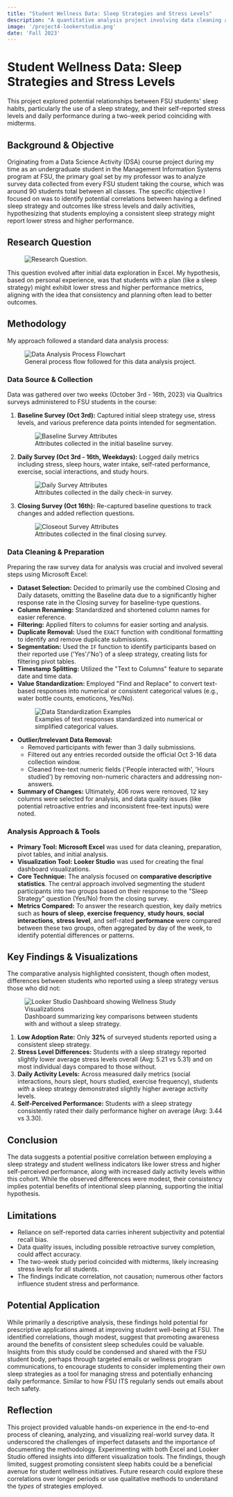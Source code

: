 ```yaml
---
title: "Student Wellness Data: Sleep Strategies and Stress Levels"
description: "A quantitative analysis project involving data cleaning and visualization of student survey data to identify correlations between sleep habits and reported stress levels."
image: '/project4-lookerstudio.png'
date: 'Fall 2023'
---
```


# Student Wellness Data: Sleep Strategies and Stress Levels

This project explored potential relationships between FSU students' sleep habits, particularly the use of a sleep strategy, and their self-reported stress levels and daily performance during a two-week period coinciding with midterms.

## Background & Objective

Originating from a Data Science Activity (DSA) course project during my time as an undergraduate student in the Management Information Systems program at FSU, the primary goal set by my professor was to analyze survey data collected from every FSU student taking the course, which was around 90 students total between all classes. The specific objective I focused on was to identify potential correlations between having a defined sleep strategy and outcomes like stress levels and daily activities, hypothesizing that students employing a consistent sleep strategy might report lower stress and higher performance.

## Research Question

<figure className="flex flex-col items-center my-4">
  <img src="/project4-business-question.png" alt="Research Question."/>
</figure>

This question evolved after initial data exploration in Excel. My hypothesis, based on personal experience, was that students with a plan (like a sleep strategy) might exhibit lower stress and higher performance metrics, aligning with the idea that consistency and planning often lead to better outcomes.

## Methodology

My approach followed a standard data analysis process:

<figure className="flex flex-col items-center my-4">
  <img src="/project4-process.png" alt="Data Analysis Process Flowchart"/>
  <figcaption className="text-sm text-zinc-600 dark:text-zinc-400 text-center mt-1 mb-4">General process flow followed for this data analysis project.</figcaption>
</figure>

### Data Source & Collection
Data was gathered over two weeks (October 3rd - 16th, 2023) via Qualtrics surveys administered to FSU students in the course:

1.  **Baseline Survey (Oct 3rd):** Captured initial sleep strategy use, stress levels, and various preference data points intended for segmentation.
    <figure className="flex flex-col items-center my-4">
      <img src="/project4-baseline.png" alt="Baseline Survey Attributes"/>
      <figcaption className="text-sm text-zinc-600 dark:text-zinc-400 text-center mt-1 mb-4">Attributes collected in the initial baseline survey.</figcaption>
    </figure>

2.  **Daily Survey (Oct 3rd - 16th, Weekdays):** Logged daily metrics including stress, sleep hours, water intake, self-rated performance, exercise, social interactions, and study hours.
    <figure className="flex flex-col items-center my-4">
      <img src="/project4-daily.png" alt="Daily Survey Attributes"/>
      <figcaption className="text-sm text-zinc-600 dark:text-zinc-400 text-center mt-1 mb-4">Attributes collected in the daily check-in survey.</figcaption>
    </figure>

3.  **Closing Survey (Oct 16th):** Re-captured baseline questions to track changes and added reflection questions.
    <figure className="flex flex-col items-center my-4">
      <img src="/project4-closeout.png" alt="Closeout Survey Attributes"/>
      <figcaption className="text-sm text-zinc-600 dark:text-zinc-400 text-center mt-1 mb-4">Attributes collected in the final closing survey.</figcaption>
    </figure>

### Data Cleaning & Preparation
Preparing the raw survey data for analysis was crucial and involved several steps using Microsoft Excel:
* **Dataset Selection:** Decided to primarily use the combined Closing and Daily datasets, omitting the Baseline data due to a significantly higher response rate in the Closing survey for baseline-type questions.
* **Column Renaming:** Standardized and shortened column names for easier reference.
* **Filtering:** Applied filters to columns for easier sorting and analysis.
* **Duplicate Removal:** Used the `EXACT` function with conditional formatting to identify and remove duplicate submissions.
* **Segmentation:** Used the `IF` function to identify participants based on their reported use ('Yes'/'No') of a sleep strategy, creating lists for filtering pivot tables.
* **Timestamp Splitting:** Utilized the "Text to Columns" feature to separate date and time data.
* **Value Standardization:** Employed "Find and Replace" to convert text-based responses into numerical or consistent categorical values (e.g., water bottle counts, emoticons, Yes/No).
    <figure className="flex flex-col items-center my-4">
      <img src="/project4-datachanges.png" alt="Data Standardization Examples"/>
      <figcaption className="text-sm text-zinc-600 dark:text-zinc-400 text-center mt-1 mb-4">Examples of text responses standardized into numerical or simplified categorical values.</figcaption>
    </figure>
* **Outlier/Irrelevant Data Removal:**
    * Removed participants with fewer than 3 daily submissions.
    * Filtered out any entries recorded outside the official Oct 3-16 data collection window.
    * Cleaned free-text numeric fields ('People interacted with', 'Hours studied') by removing non-numeric characters and addressing non-answers.
* **Summary of Changes:** Ultimately, 406 rows were removed, 12 key columns were selected for analysis, and data quality issues (like potential retroactive entries and inconsistent free-text inputs) were noted.

### Analysis Approach & Tools
* **Primary Tool:** **Microsoft Excel** was used for data cleaning, preparation, pivot tables, and initial analysis.
* **Visualization Tool:** **Looker Studio** was used for creating the final dashboard visualizations.
* **Core Technique:** The analysis focused on **comparative descriptive statistics**. The central approach involved segmenting the student participants into two groups based on their response to the "Sleep Strategy" question (Yes/No) from the closing survey.
* **Metrics Compared:** To answer the research question, key daily metrics such as **hours of sleep**, **exercise frequency**, **study hours**, **social interactions**, **stress level**, and self-rated **performance** were compared between these two groups, often aggregated by day of the week, to identify potential differences or patterns.

## Key Findings & Visualizations

The comparative analysis highlighted consistent, though often modest, differences between students who reported using a sleep strategy versus those who did not:

<figure className="flex flex-col items-center my-4">
  <img src="/project4-lookerstudio.png" alt="Looker Studio Dashboard showing Wellness Study Visualizations"/>
  <figcaption className="text-sm text-zinc-600 dark:text-zinc-400 text-center mt-1 mb-4">Dashboard summarizing key comparisons between students with and without a sleep strategy.</figcaption>
</figure>

1.  **Low Adoption Rate:** Only **32%** of surveyed students reported using a consistent sleep strategy.
2.  **Stress Level Differences:** Students *with* a sleep strategy reported slightly lower average stress levels overall (Avg: 5.21 vs 5.31) and on most individual days compared to those without.
3.  **Daily Activity Levels:** Across measured daily metrics (social interactions, hours slept, hours studied, exercise frequency), students *with* a sleep strategy demonstrated slightly higher average activity levels.
4.  **Self-Perceived Performance:** Students *with* a sleep strategy consistently rated their daily performance higher on average (Avg: 3.44 vs 3.30).

## Conclusion

The data suggests a potential positive correlation between employing a sleep strategy and student wellness indicators like lower stress and higher self-perceived performance, along with increased daily activity levels within this cohort. While the observed differences were modest, their consistency implies potential benefits of intentional sleep planning, supporting the initial hypothesis.

## Limitations

* Reliance on self-reported data carries inherent subjectivity and potential recall bias.
* Data quality issues, including possible retroactive survey completion, could affect accuracy.
* The two-week study period coincided with midterms, likely increasing stress levels for all students.
* The findings indicate correlation, not causation; numerous other factors influence student stress and performance.

## Potential Application

While primarily a descriptive analysis, these findings hold potential for prescriptive applications aimed at improving student well-being at FSU. The identified correlations, though modest, suggest that promoting awareness around the benefits of consistent sleep schedules could be valuable. Insights from this study could be condensed and shared with the FSU student body, perhaps through targeted emails or wellness program communications, to encourage students to consider implementing their own sleep strategies as a tool for managing stress and potentially enhancing daily performance. Similar to how FSU ITS regularly sends out emails about tech safety.

## Reflection

This project provided valuable hands-on experience in the end-to-end process of cleaning, analyzing, and visualizing real-world survey data. It underscored the challenges of imperfect datasets and the importance of documenting the methodology. Experimenting with both Excel and Looker Studio offered insights into different visualization tools. The findings, though limited, suggest promoting consistent sleep habits could be a beneficial avenue for student wellness initiatives. Future research could explore these correlations over longer periods or use qualitative methods to understand the *types* of strategies employed.